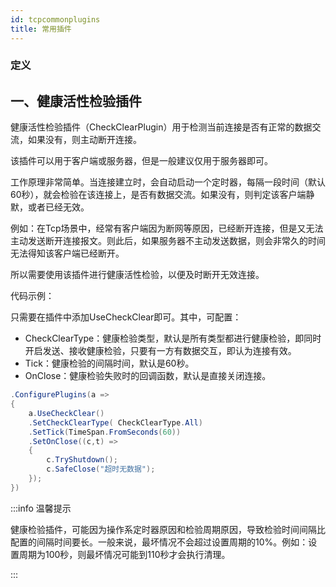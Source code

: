 ```yaml
---
id: tcpcommonplugins
title: 常用插件
---
```



### 定义

<TouchSocketDefinition />


## 一、健康活性检验插件

健康活性检验插件（CheckClearPlugin）用于检测当前连接是否有正常的数据交流，如果没有，则主动断开连接。

该插件可以用于客户端或服务器，但是一般建议仅用于服务器即可。

工作原理非常简单。当连接建立时，会自动启动一个定时器，每隔一段时间（默认60秒），就会检验在该连接上，是否有数据交流。如果没有，则判定该客户端静默，或者已经无效。

例如：在Tcp场景中，经常有客户端因为断网等原因，已经断开连接，但是又无法主动发送断开连接报文。则此后，如果服务器不主动发送数据，则会非常久的时间无法得知该客户端已经断开。

所以需要使用该插件进行健康活性检验，以便及时断开无效连接。

代码示例：

只需要在插件中添加UseCheckClear即可。其中，可配置：

- CheckClearType：健康检验类型，默认是所有类型都进行健康检验，即同时开启发送、接收健康检验，只要有一方有数据交互，即认为连接有效。
- Tick：健康检验的间隔时间，默认是60秒。
- OnClose：健康检验失败时的回调函数，默认是直接关闭连接。

```csharp {3} showLineNumbers
.ConfigurePlugins(a =>
{
    a.UseCheckClear()
    .SetCheckClearType( CheckClearType.All)
    .SetTick(TimeSpan.FromSeconds(60))
    .SetOnClose((c,t) => 
    {
        c.TryShutdown();
        c.SafeClose("超时无数据");
    });
})
```

:::info 温馨提示

健康检验插件，可能因为操作系定时器原因和检验周期原因，导致检验时间间隔比配置的间隔时间要长。一般来说，最坏情况不会超过设置周期的10%。例如：设置周期为100秒，则最坏情况可能到110秒才会执行清理。

:::  
